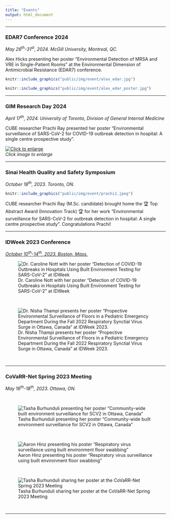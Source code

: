 ```yaml
---
title: "Events"
output: html_document
---
```


----

### EDAR7 Conference 2024

*May 26<sup>th</sup>-31<sup>st</sup>, 2024. McGill University, Montreal, QC.*

Alex Hicks presenting her poster "Environmental Detection of MRSA and VRE in Single-Patient Rooms" at the Environmental Dimension of Antimicrobial Resistance (EDAR7) conference.

```r
knitr::include_graphics("public/img/event/alex_edar.jpg")
```

```r
knitr::include_graphics("public/img/event/alex_edar_poster.jpg")
```


----

### GIM Research Day 2024

*April 17<sup>th</sup>, 2024. University of Toronto, Division of General Internal Medicine*

CUBE researcher Prachi Ray presented her poster "Environmental surveillance of SARS-CoV-2 for COVID-19 outbreak detection in hospital: A single centre prospective study".

<div style="margin: auto; width: 100%;">
[![Click to enlarge](public/img/event/msh_poster_small.jpg)](public/img/event/msh_poster_large.jpg)  
*Click image to enlarge*
</div>
-----

### Sinai Health Quality and Safety Symposium

*October 18<sup>th</sup>, 2023. Toronto, ON.*


```r
knitr::include_graphics("public/img/event/prachi1.jpeg")
```

CUBE researcher Prachi Ray (M.Sc. candidate) brought home the 🏆 Top Abstract Award (Innovation Track) 🏆 for her work "Environmental surveillance for SARS-CoV-2 for outbreak detection in hospital: A single centre prospective study". Congratulations Prachi! 


-----

### IDWeek 2023 Conference

*[October 10<sup>th</sup>-14<sup>th</sup>, 2023. Boston, Mass.](https://idweek.org/)*

![Dr. Caroline Nott with her poster "Detection of COVID-19 Outbreaks in Hospitals Using Built Environment Testing for SARS-CoV-2" at IDWeek ](public/img/event/idweek-1.jpg)

<br/>

![Dr. Nisha Thampi presents her poster "Propective Environmental Surveillance of Floors in a Pediatric Emergency Department During the Fall 2022 Respiratory Synctial Virus Surge in Ottawa, Canada" at IDWeek 2023. ](public/img/event/idweek_nisha1.jpg)

<br/>

----


### CoVaRR-Net Spring 2023 Meeting 

*May 16<sup>th</sup>-18<sup>th</sup>, 2023. Ottawa, ON.*

<br/>

![Tasha Burhunduli presenting her poster "Community-wide built environment surveillance for SCV2 in Ottawa, Canada"](public/img/event/tasha_poster1.jpeg)

<br/>

![Aaron Hinz presenting his poster "Respiratory virus surveillance using built environment floor swabbing"](public/img/event/aaron_poster1.jpeg)

<br/>

![Tasha Burhunduli sharing her poster at the CoVaRR-Net Spring 2023 Meeting](public/img/event/tasha_poster2.jpeg)

<br/>

------------------------------------
